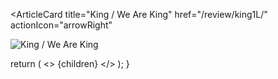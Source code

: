 <ArticleCard
  title="King / We Are King"
  href="/review/king1L/"
  actionIcon="arrowRight"
>

![King / We Are King](../../images/cd/king1L.jpg)

</ArticleCard>

  return (
    <>
      {children}
    </>
  );
}